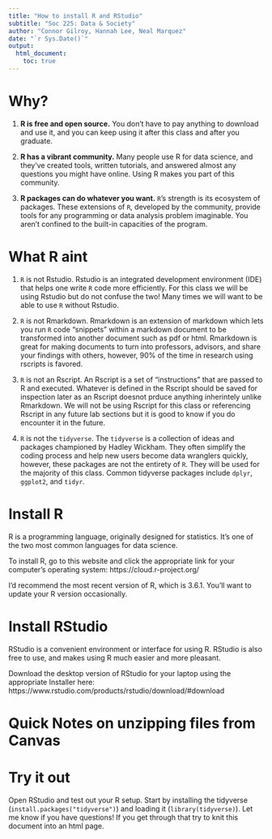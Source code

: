 ```yaml
---
title: "How to install R and RStudio"
subtitle: "Soc 225: Data & Society"
author: "Connor Gilroy, Hannah Lee, Neal Marquez"
date: "`r Sys.Date()`"
output: 
  html_document:
    toc: true
---
```


# Why? 

1. **R is free and open source.** You don't have to pay anything to download and use it, and you can keep using it after this class and after you graduate. 

2. **R has a vibrant community.** Many people use R for data science, and they've created tools, written tutorials, and answered almost any questions you might have online. Using R makes you part of this community. 

3. **R packages can do whatever you want.** `R`'s strength is its ecosystem of packages. These extensions of `R`, developed by the community, provide tools for any programming or data analysis problem imaginable. You aren't confined to the built-in capacities of the program. 

# What R aint

1. `R` is not Rstudio. Rstudio is an integrated development environment (IDE) that helps one write `R` code more efficiently. For this class we will be using Rstudio but do not confuse the two! Many times we will want to be able to use `R` without Rstudio.

2. `R` is not Rmarkdown. Rmarkdown is an extension of markdown which lets you run `R` code "snippets" within a markdown document to be transformed into another document such as pdf or html. Rmarkdown is great for making documents to turn into professors, advisors, and share your findings with others, however, 90% of the time in research using rscripts is favored.

4. `R` is not an Rscript. An Rscript is a set of "instructions" that are passed to R and executed. Whatever is defined in the Rscript should be saved for inspection later as an Rscript doesnot prduce anything inherintely unlike Rmarkdown. We will not be using Rscript for this class or referencing Rscript in any future lab sections but it is good to know if you do encounter it in the future.

3. `R` is not the `tidyverse`. The `tidyverse` is a collection of ideas and packages championed by Hadley Wickham. They often simplify the coding process and help new users become data wranglers quickly, however, these packages are not the entirety of `R`. They will be used for the majority of this class. Common tidyverse packages include `dplyr`, `ggplot2`, and `tidyr`.

# Install R

R is a programming language, originally designed for statistics. It's one of the two most common languages for data science. 

To install R, go to this website and click the appropriate link for your computer's operating system: https://cloud.r-project.org/

I'd recommend the most recent version of R, which is 3.6.1. You'll want to update your R version occasionally. 

# Install RStudio

RStudio is a convenient environment or interface for using R. RStudio is also free to use, and makes using R much easier and more pleasant. 

Download the desktop version of RStudio for your laptop using the appropriate Installer here: https://www.rstudio.com/products/rstudio/download/#download

# Quick Notes on unzipping files from Canvas

# Try it out

Open RStudio and test out your R setup. Start by installing the tidyverse (`install.packages("tidyverse")`) and loading it (`library(tidyverse)`). Let me know if you have questions! If you get through that try to knit this document into an html page.  
